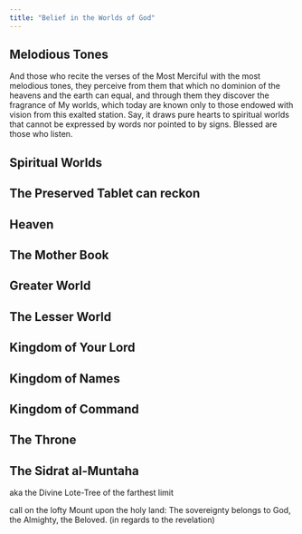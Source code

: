 ```yaml
---
title: "Belief in the Worlds of God"
---
```


## Melodious Tones

And those who recite the verses of the Most Merciful with the most melodious tones, they perceive from them that which no dominion of the heavens and the earth can equal, and through them they discover the fragrance of My worlds, which today are known only to those endowed with vision from this exalted station. Say, it draws pure hearts to spiritual worlds that cannot be expressed by words nor pointed to by signs. Blessed are those who listen.

## Spiritual Worlds

## The Preserved Tablet can reckon

## Heaven

## The Mother Book

## Greater World

## The Lesser World

## Kingdom of Your Lord

## Kingdom of Names

## Kingdom of Command

## The Throne

## The Sidrat al-Muntaha

aka the Divine Lote-Tree of the farthest limit

call on the lofty Mount upon the holy land: The sovereignty belongs to God, the Almighty, the Beloved. (in regards to the revelation)
